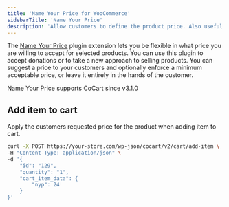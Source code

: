 ```yaml
---
title: 'Name Your Price for WooCommerce'
sidebarTitle: 'Name Your Price'
description: 'Allow customers to define the product price. Also useful for accepting user-set donations.'
---
```


The [Name Your Price](https://woocommerce.com/products/name-your-price/) plugin extension lets you be flexible in what price you are willing to accept for selected products. You can use this plugin to accept donations or to take a new approach to selling products. You can suggest a price to your customers and optionally enforce a minimum acceptable price, or leave it entirely in the hands of the customer.

<Info>
    Name Your Price supports CoCart since <Tooltip tip="This is the version of the plugin">v3.1.0</Tooltip>
</Info>

## Add item to cart

Apply the customers requested price for the product when adding item to cart.

```bash cURL
curl -X POST https://your-store.com/wp-json/cocart/v2/cart/add-item \
-H "Content-Type: application/json" \
-d '{
    "id": "129",
    "quantity": "1",
    "cart_item_data": {
        "nyp": 24
    }
}'
```
